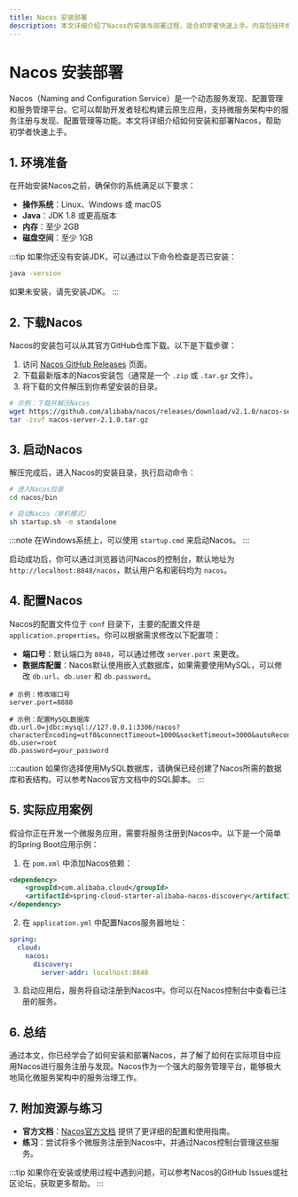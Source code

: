 ```yaml
---
title: Nacos 安装部署
description: 本文详细介绍了Nacos的安装与部署过程，适合初学者快速上手。内容包括环境准备、安装步骤、配置说明以及实际应用案例。
---
```


# Nacos 安装部署

Nacos（Naming and Configuration Service）是一个动态服务发现、配置管理和服务管理平台。它可以帮助开发者轻松构建云原生应用，支持微服务架构中的服务注册与发现、配置管理等功能。本文将详细介绍如何安装和部署Nacos，帮助初学者快速上手。

## 1. 环境准备

在开始安装Nacos之前，确保你的系统满足以下要求：

- **操作系统**：Linux、Windows 或 macOS
- **Java**：JDK 1.8 或更高版本
- **内存**：至少 2GB
- **磁盘空间**：至少 1GB

:::tip
如果你还没有安装JDK，可以通过以下命令检查是否已安装：
```bash
java -version
```
如果未安装，请先安装JDK。
:::

## 2. 下载Nacos

Nacos的安装包可以从其官方GitHub仓库下载。以下是下载步骤：

1. 访问 [Nacos GitHub Releases](https://github.com/alibaba/nacos/releases) 页面。
2. 下载最新版本的Nacos安装包（通常是一个 `.zip` 或 `.tar.gz` 文件）。
3. 将下载的文件解压到你希望安装的目录。

```bash
# 示例：下载并解压Nacos
wget https://github.com/alibaba/nacos/releases/download/v2.1.0/nacos-server-2.1.0.tar.gz
tar -zxvf nacos-server-2.1.0.tar.gz
```

## 3. 启动Nacos

解压完成后，进入Nacos的安装目录，执行启动命令：

```bash
# 进入Nacos目录
cd nacos/bin

# 启动Nacos（单机模式）
sh startup.sh -m standalone
```

:::note
在Windows系统上，可以使用 `startup.cmd` 来启动Nacos。
:::

启动成功后，你可以通过浏览器访问Nacos的控制台，默认地址为 `http://localhost:8848/nacos`，默认用户名和密码均为 `nacos`。

## 4. 配置Nacos

Nacos的配置文件位于 `conf` 目录下，主要的配置文件是 `application.properties`。你可以根据需求修改以下配置项：

- **端口号**：默认端口为 `8848`，可以通过修改 `server.port` 来更改。
- **数据库配置**：Nacos默认使用嵌入式数据库，如果需要使用MySQL，可以修改 `db.url`、`db.user` 和 `db.password`。

```properties
# 示例：修改端口号
server.port=8888

# 示例：配置MySQL数据库
db.url.0=jdbc:mysql://127.0.0.1:3306/nacos?characterEncoding=utf8&connectTimeout=1000&socketTimeout=3000&autoReconnect=true
db.user=root
db.password=your_password
```

:::caution
如果你选择使用MySQL数据库，请确保已经创建了Nacos所需的数据库和表结构。可以参考Nacos官方文档中的SQL脚本。
:::

## 5. 实际应用案例

假设你正在开发一个微服务应用，需要将服务注册到Nacos中。以下是一个简单的Spring Boot应用示例：

1. 在 `pom.xml` 中添加Nacos依赖：

```xml
<dependency>
    <groupId>com.alibaba.cloud</groupId>
    <artifactId>spring-cloud-starter-alibaba-nacos-discovery</artifactId>
</dependency>
```

2. 在 `application.yml` 中配置Nacos服务器地址：

```yaml
spring:
  cloud:
    nacos:
      discovery:
        server-addr: localhost:8848
```

3. 启动应用后，服务将自动注册到Nacos中。你可以在Nacos控制台中查看已注册的服务。

## 6. 总结

通过本文，你已经学会了如何安装和部署Nacos，并了解了如何在实际项目中应用Nacos进行服务注册与发现。Nacos作为一个强大的服务管理平台，能够极大地简化微服务架构中的服务治理工作。

## 7. 附加资源与练习

- **官方文档**：[Nacos官方文档](https://nacos.io/zh-cn/docs/what-is-nacos.html) 提供了更详细的配置和使用指南。
- **练习**：尝试将多个微服务注册到Nacos中，并通过Nacos控制台管理这些服务。

:::tip
如果你在安装或使用过程中遇到问题，可以参考Nacos的GitHub Issues或社区论坛，获取更多帮助。
:::